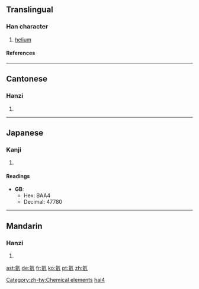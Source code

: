 ==Translingual==
===Han character===
{{Han char|rn=84|rad=气|as=06|sn=10|four=8081<sub>7</sub>|canj=人弓卜女人 (ONYVO)}}
# [[helium]]
====References====
{{Han ref|kx=0599.151|dkj=17063|dj=0992.030|hdz=32011.120|uh=6C26|ud=27686|bh=AEF3|bd=44787}}

----
==Cantonese==
===Hanzi===
{{yue-hanzi|jyut=|y=hoi6}}
# {{defn|Cantonese}}

----
==Japanese==
===Kanji===
{{ja-kanji|grade=|rs=气06}}
# {{defn|Japanese}} 
====Readings====
{{ja-readings|on=[[がい]] (gai)|kun=}}



* '''GB''':
** Hex: BAA4
** Decimal: 47780

----
==Mandarin==
===Hanzi===
{{cmn-hanzi|pin=[[hài]] ([[hai4]])|wg=hai<sup>4</sup>}}
# {{defn|Mandarin}}



[[Category:zh-tw:Chemical elements]]
[[Category:zh-cn:Chemical elements|hai4]]

[[ast:氦]]
[[de:氦]]
[[fr:氦]]
[[ko:氦]]
[[pt:氦]]
[[zh:氦]]